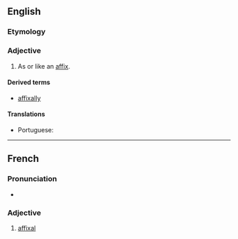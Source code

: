 ==English==

===Etymology===
{{suffix|en|affix|al}}

===Adjective===
{{en-adj|-}}

# As or like an [[affix]].

====Derived terms====
* [[affixally]]

====Translations====
{{trans-top|as an affix}}
* Portuguese: {{t|pt|afixal}}
{{trans-mid}}
{{trans-bottom}}

----

==French==

===Pronunciation===
* {{audio|fr|LL-Q150 (fra)-Lepticed7-affixal.wav|Audio}}

===Adjective===
{{fr-adj}}

# [[#English|affixal]]